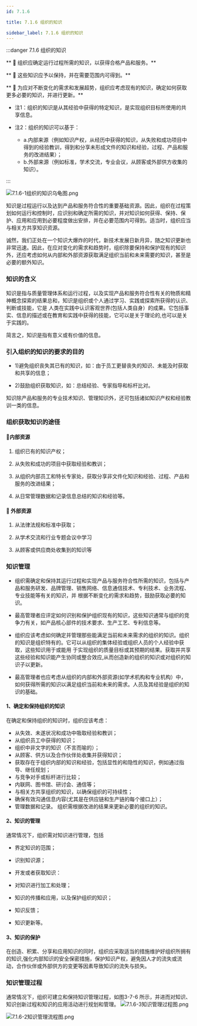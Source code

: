 ```yaml
---
id: 7.1.6

title: 7.1.6 组织的知识

sidebar_label: 7.1.6 组织的知识
---
```

 

 


:::danger <FontSize size="larger"> 7.1.6 组织的知识</FontSize>

 
** 🎯 组织应确定运行过程所需的知识，以获得合格产品和服务。**

** 🎯  这些知识应予以保持，并在需要范围内可得到。**

** 🎯 为应对不断变化的需求和发展超势，组织应考虑现有的知识，确定如何获取更多必要的知识，并进行更新。**

- 注1：组织的知识是从其经验中获得的特定知识，是实现组织目标所使用的共享信息。
  
- 注2：组织的知识可以基于：
  - a.内部来源（例如知识产权，从经历中获得的知识，从失败和成功项目中得到的经验教训，得到和分享未形成文件的知识和经验，过程、产品和服务的改进结果）；
  - b.外部来源（例如标准，学术交流，专业会议，从顾客或外部供方收集的知识）。

:::

![7.1.6-1组织的知识乌龟图.png](/images/7.1.6-1组织的知识乌龟图.png)


知识是过程运行以及达到产品和服务符合性的重要基础资源。因此，组织在过程策划如何运行和控制时，应识别和确定所需的知识，并对知识如何获得、保持、保护、应用和应用到必要程度做出安排，并在必要范围内可得到。适当时，组织应当与相关方共享知识资源。

诚然，我们正处在一个知识大爆炸的时代，新技术发展日新月异，随之知识更新也非常迅速。因此，在应对变化的需求和趋势时，组织除要保持和保护现有的知识外，还应考虑如何从内部和外部资源获取满足组织当前和未来需要的知识，甚至是必要的额外知识。

### 知识的含义
 
 知识是指与质量管理体系和运行过程，以及实现产品和服务符合性有关的物质和精神概念探索的结果总和，知识是组织或个人通过学习、实践或探索所获得的认识、判断或技能，它是
人类在实践中认识客观世界(包括人类自身）的成果。它包括事实、信息的描述或在教育和实践中获得的技能，它可以是关于理论的,也可以是关于实践的。

简言之，<H color="#B01455">知识是指有意义或有价值的信息</H>。


### 引入组织的知识的要求的目的

- 1)避免组织丧失其已有的知识，如：由于员工更替丧失的知识、未能及时获取和共享的信息；

- 2)鼓励组织获取知识，如：总结经验、专家指导和标杆比对。

知识除产品和服务的专业技术知识、管理知识外，还可包括诸如知识产权和经验教训一类的信息。

### 组织获取知识的途径

####  🌼内部资源

1. 组织已有的知识产权；
  
2. 从失败和成功的项目中获取经验和教训；
  
3. 从组织内部员工和特长专家处，获取分享非文件化知识和经验、过程、产品和服务的改进结果；
  
4. 从日常管理数据和记录信息总结的知识和经验等。
  

#### 🦋 外部资源

1. 从法律法规和标准中获取；
  
2. 从学术交流和行业专题会议中学习
  
3. 从顾客或供应商处收集到的知识等

### 知识管理
 - 组织需<H color="#B01455">确定和保持其运行过程和实现产品与服务符合性所需的知识</H>，包括与产品和服务研发、品牌管理、销售网络、信息通信技术、专利技术、业务流程、专业技能等有关的知识，并
根据不断变化的需求和趋势，鼓励获取必要的知识。

- 最高管理者应<H color="#0064d3">评定如何识别和保护组织现有的知识</H>，这些知识通常与组织的竞争力有关，如产品核心部件的技术要求、生产工艺、专利信息等。

- 组织应该考虑如何<H color="#3b5998">确定并管理那些能满足当前和未来需求的组织的知识</H>。组织的知识是组织特有的。它可以从组织的集体经验或组织人员的个人经验中获取，这些知识用于或能用
于实现组织的质量目标或其预期的结果。获取并共享这些经验和知识能产生协同或整合效应,从而创造新的组织的知识或对组织的知识子以更新。

- 最高管理者也应考虑从组织的<H color="#e60023">内部和外部资源</H>(如学术机构和专业机构）中，如何获得所需的知识以满足组织当前和未来的需求。人员及其经验是组织的知识的基础。

####  1、确定和保持组织的知识 
 在确定和保持组织的知识时，组织应该考虑：
-  从失效、未遂状况和成功中吸取经验和教训；
- 从组织员工中获得的知识；
- 组织中非文字的知识（不言而喻的）；
- 从顾客、供方以及合作伙伴处收集并获得知识；
- 获取存在于组织内部的知识和经验，包括显性的和隐性的知识，例如通过指导、继任规划；
- 与竞争对手或标杆进行比较；
- 内联网、图书馆、研讨会、通信等；
- 与相关方共享组织的知识，以确保组织的可持续性；
- 确保有效沟通信息内容(尤其是在供应链和生产链的每个接口上）；
- 管理数据和记录。
组织需根据改进的结果来更新必要的组织的知识。

#### 2、知识的管理

通常情况下，组织需对知识进行管理，包括
- 界定知识的范围；
  
- 识别知识源；
  
- 开发或者获取知识：
  
- 对知识进行加工和处理；
  
- 知识的传播和应用，以及保护组织的知识；
  
- 知识反馈；
  
- 知识更新等。

#### 3、知识的保护

 在创造、积累、分享和应用知识的同时，组织应采取适当的措施维护好组织所拥有的知识,强化内部知识的安全保密措施，保护知识产权，避免因人才的流失或流动，合作伙伴或外部供方的变更等因素导致知识的流失与损失。

### 知识管理过程

通常情况下，组织可建立和保持知识管理过程，如图3-7-6 所示，并进而对知识、知识创新过程和知识的应用活动进行规划和管理。
![7.1.6-3知识管理过程图.png](/images/7.1.6-3知识管理过程图.png)

![7.1.6-2知识管理流程图.png](/images/7.1.6-2知识管理流程图.png)